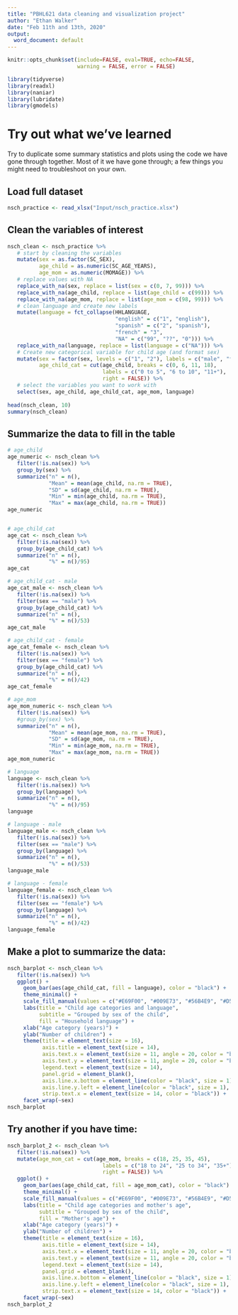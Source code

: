 ```yaml
---
title: "PBHL621 data cleaning and visualization project"
author: "Ethan Walker"
date: "Feb 11th and 13th, 2020" 
output:
  word_document: default
---
```


```r
knitr::opts_chunk$set(include=FALSE, eval=TRUE, echo=FALSE,
                      warning = FALSE, error = FALSE)
```

```r
library(tidyverse)
library(readxl)
library(naniar)
library(lubridate)
library(gmodels)
```

# Try out what we've learned

Try to duplicate some summary statistics and plots using the code we have
gone through together. Most of it we have gone through; a few things you 
might need to troubleshoot on your own.

## Load full dataset
```r
nsch_practice <- read_xlsx("Input/nsch_practice.xlsx")
```

## Clean the variables of interest
```r
nsch_clean <- nsch_practice %>% 
   # start by cleaning the variables
   mutate(sex = as.factor(SC_SEX),
          age_child = as.numeric(SC_AGE_YEARS),
          age_mom = as.numeric(MOMAGE)) %>% 
   # replace values with NA
   replace_with_na(sex, replace = list(sex = c(0, 7, 99))) %>% 
   replace_with_na(age_child, replace = list(age_child = c(99))) %>% 
   replace_with_na(age_mom, replace = list(age_mom = c(98, 99))) %>%
   # clean language and create new labels
   mutate(language = fct_collapse(HHLANGUAGE,
                                  "english" = c("1", "english"),
                                  "spanish" = c("2", "spanish"),
                                  "french" = "3",
                                  "NA" = c("99", "??", "0"))) %>% 
   replace_with_na(language, replace = list(language = c("NA"))) %>%
   # Create new categorical variable for child age (and format sex)
   mutate(sex = factor(sex, levels = c("1", "2"), labels = c("male", "female")),
          age_child_cat = cut(age_child, breaks = c(0, 6, 11, 18),
                              labels = c("0 to 5", "6 to 10", "11+"),
                              right = FALSE)) %>% 
   # select the variables you want to work with
   select(sex, age_child, age_child_cat, age_mom, language) 
   
head(nsch_clean, 10)
summary(nsch_clean)
```

## Summarize the data to fill in the table
```r
# age_child
age_numeric <- nsch_clean %>% 
   filter(!is.na(sex)) %>% 
   group_by(sex) %>% 
   summarize("n" = n(),
             "Mean" = mean(age_child, na.rm = TRUE),
             "SD" = sd(age_child, na.rm = TRUE),
             "Min" = min(age_child, na.rm = TRUE),
             "Max" = max(age_child, na.rm = TRUE))
age_numeric


# age_child_cat
age_cat <- nsch_clean %>% 
   filter(!is.na(sex)) %>% 
   group_by(age_child_cat) %>% 
   summarize("n" = n(),
             "%" = n()/95)
age_cat

# age_child_cat - male
age_cat_male <- nsch_clean %>% 
   filter(!is.na(sex)) %>% 
   filter(sex == "male") %>% 
   group_by(age_child_cat) %>% 
   summarize("n" = n(),
             "%" = n()/53)
age_cat_male

# age_child_cat - female
age_cat_female <- nsch_clean %>% 
   filter(!is.na(sex)) %>% 
   filter(sex == "female") %>% 
   group_by(age_child_cat) %>% 
   summarize("n" = n(),
             "%" = n()/42)
age_cat_female
```


```r
# age_mom
age_mom_numeric <- nsch_clean %>% 
   filter(!is.na(sex)) %>% 
   #group_by(sex) %>% 
   summarize("n" = n(),
             "Mean" = mean(age_mom, na.rm = TRUE),
             "SD" = sd(age_mom, na.rm = TRUE),
             "Min" = min(age_mom, na.rm = TRUE),
             "Max" = max(age_mom, na.rm = TRUE))
age_mom_numeric
```


```r
# language
language <- nsch_clean %>% 
   filter(!is.na(sex)) %>% 
   group_by(language) %>% 
   summarize("n" = n(),
             "%" = n()/95)
language

# language - male
language_male <- nsch_clean %>% 
   filter(!is.na(sex)) %>% 
   filter(sex == "male") %>% 
   group_by(language) %>% 
   summarize("n" = n(),
             "%" = n()/53)
language_male

# language - female
language_female <- nsch_clean %>% 
   filter(!is.na(sex)) %>% 
   filter(sex == "female") %>% 
   group_by(language) %>% 
   summarize("n" = n(),
             "%" = n()/42)
language_female
```


## Make a plot to summarize the data:
```r
nsch_barplot <- nsch_clean %>% 
   filter(!is.na(sex)) %>% 
   ggplot() +
     geom_bar(aes(age_child_cat, fill = language), color = "black") +
     theme_minimal() +
     scale_fill_manual(values = c("#E69F00", "#009E73", "#56B4E9", "#D55E00")) +
     labs(title = "Child age categories and language",
          subtitle = "Grouped by sex of the child",
          fill = "Household language") +
     xlab("Age category (years)") +
     ylab("Number of children") +
     theme(title = element_text(size = 16),
           axis.title = element_text(size = 14),
           axis.text.x = element_text(size = 11, angle = 20, color = "black"),
           axis.text.y = element_text(size = 11, angle = 20, color = "black"),
           legend.text = element_text(size = 14),
           panel.grid = element_blank(),
           axis.line.x.bottom = element_line(color = "black", size = 1),
           axis.line.y.left = element_line(color = "black", size = 1),
           strip.text.x = element_text(size = 14, color = "black")) +
     facet_wrap(~sex)
nsch_barplot
```


## Try another if you have time:
```r
nsch_barplot_2 <- nsch_clean %>% 
   filter(!is.na(sex)) %>% 
   mutate(age_mom_cat = cut(age_mom, breaks = c(18, 25, 35, 45),
                              labels = c("18 to 24", "25 to 34", "35+"),
                              right = FALSE)) %>% 
   ggplot() +
     geom_bar(aes(age_child_cat, fill = age_mom_cat), color = "black") +
     theme_minimal() +
     scale_fill_manual(values = c("#E69F00", "#009E73", "#56B4E9", "#D55E00")) +
     labs(title = "Child age categories and mother's age",
          subtitle = "Grouped by sex of the child",
          fill = "Mother's age") +
     xlab("Age category (years)") +
     ylab("Number of children") +
     theme(title = element_text(size = 16),
           axis.title = element_text(size = 14),
           axis.text.x = element_text(size = 11, angle = 20, color = "black"),
           axis.text.y = element_text(size = 11, angle = 20, color = "black"),
           legend.text = element_text(size = 14),
           panel.grid = element_blank(),
           axis.line.x.bottom = element_line(color = "black", size = 1),
           axis.line.y.left = element_line(color = "black", size = 1),
           strip.text.x = element_text(size = 14, color = "black")) +
     facet_wrap(~sex)
nsch_barplot_2
```